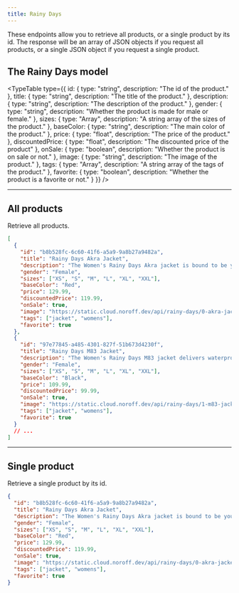 ```yaml
---
title: Rainy Days
---
```


These endpoints allow you to retrieve all products, or a single product by its id. The response will be an array of JSON objects if you request all products, or a single JSON object if you request a single product.

## The Rainy Days model

<TypeTable
  type={{
    id: { type: "string", description: "The id of the product." },
    title: { type: "string", description: "The title of the product." },
    description: { type: "string", description: "The description of the product." },
    gender: { type: "string", description: "Whether the product is made for male or female." },
    sizes: { type: "Array<string>", description: "A string array of the sizes of the product." },
    baseColor: { type: "string", description: "The main color of the product." },
    price: { type: "float", description: "The price of the product." },
    discountedPrice: { type: "float", description: "The discounted price of the product" },
    onSale: { type: "boolean", description: "Whether the product is on sale or not." },
    image: { type: "string", description: "The image of the product." },
    tags: { type: "Array<string>", description: "A string array of the tags of the product." },
    favorite: { type: "boolean", description: "Whether the product is a favorite or not." }
  }}
/>

<Hr />

## All products

<EndpointDetails path="/rainy-days" />

Retrieve all products.

```json title="Response"
[
  {
    "id": "b8b528fc-6c60-41f6-a5a9-9a8b27a9482a",
    "title": "Rainy Days Akra Jacket",
    "description": "The Women's Rainy Days Akra jacket is bound to be your new go-to water-repellent rain jacket.",
    "gender": "Female",
    "sizes": ["XS", "S", "M", "L", "XL", "XXL"],
    "baseColor": "Red",
    "price": 129.99,
    "discountedPrice": 119.99,
    "onSale": true,
    "image": "https://static.cloud.noroff.dev/api/rainy-days/0-akra-jacket.jpg",
    "tags": ["jacket", "womens"],
    "favorite": true
  },
  {
    "id": "97e77845-a485-4301-827f-51b673d4230f",
    "title": "Rainy Days M83 Jacket",
    "description": "The Women's Rainy Days M83 jacket delivers waterproof, breathable protection from head to waist. Perfect for the adventure seekers.",
    "gender": "Female",
    "sizes": ["XS", "S", "M", "L", "XL", "XXL"],
    "baseColor": "Black",
    "price": 109.99,
    "discountedPrice": 99.99,
    "onSale": true,
    "image": "https://static.cloud.noroff.dev/api/rainy-days/1-m83-jacket.jpg",
    "tags": ["jacket", "womens"],
    "favorite": true
  }
  // ...
]
```

<Hr />

## Single product

<EndpointDetails path="/rainy-days/<id>" />

Retrieve a single product by its id.

```json title="Response"
{
  "id": "b8b528fc-6c60-41f6-a5a9-9a8b27a9482a",
  "title": "Rainy Days Akra Jacket",
  "description": "The Women's Rainy Days Akra jacket is bound to be your new go-to water-repellent rain jacket.",
  "gender": "Female",
  "sizes": ["XS", "S", "M", "L", "XL", "XXL"],
  "baseColor": "Red",
  "price": 129.99,
  "discountedPrice": 119.99,
  "onSale": true,
  "image": "https://static.cloud.noroff.dev/api/rainy-days/0-akra-jacket.jpg",
  "tags": ["jacket", "womens"],
  "favorite": true
}
```
